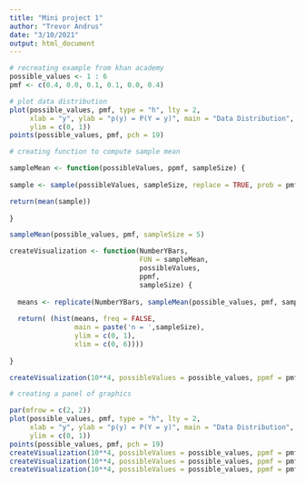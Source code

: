 ```yaml
---
title: "Mini project 1"
author: "Trevor Andrus"
date: "3/10/2021"
output: html_document
---
```


```r
# recreating example from khan academy
possible_values <- 1 : 6
pmf <- c(0.4, 0.0, 0.1, 0.1, 0.0, 0.4)

# plot data distribution
plot(possible_values, pmf, type = "h", lty = 2,
     xlab = "y", ylab = "p(y) = P(Y = y)", main = "Data Distribution",
     ylim = c(0, 1))
points(possible_values, pmf, pch = 19)

```
```r
# creating function to compute sample mean

sampleMean <- function(possibleValues, ppmf, sampleSize) {
  
sample <- sample(possibleValues, sampleSize, replace = TRUE, prob = pmf) 

return(mean(sample))
  
}
```


```r
sampleMean(possible_values, pmf, sampleSize = 5)
```

```r

createVisualization <- function(NumberYBars, 
                                FUN = sampleMean,
                                possibleValues, 
                                ppmf,
                                sampleSize) {
  
  means <- replicate(NumberYBars, sampleMean(possible_values, pmf, sampleSize))
  
  return( (hist(means, freq = FALSE, 
                main = paste('n = ',sampleSize),
                ylim = c(0, 1), 
                xlim = c(0, 6))))
  
}

```

```r
createVisualization(10**4, possibleValues = possible_values, ppmf = pmf, sampleSize = 10)

```

```r
# creating a panel of graphics

par(mfrow = c(2, 2))
plot(possible_values, pmf, type = "h", lty = 2,
     xlab = "y", ylab = "p(y) = P(Y = y)", main = "Data Distribution",
     ylim = c(0, 1))
points(possible_values, pmf, pch = 19)
createVisualization(10**4, possibleValues = possible_values, ppmf = pmf, sampleSize = 5)
createVisualization(10**4, possibleValues = possible_values, ppmf = pmf, sampleSize = 10)
createVisualization(10**4, possibleValues = possible_values, ppmf = pmf, sampleSize = 30)


```


```r






```


